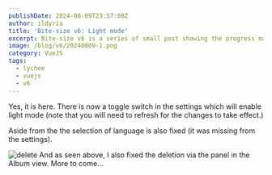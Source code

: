 ```yaml
---
publishDate: 2024-08-09T23:57:00Z
author: ildyria
title: 'Bite-size v6: Light mode'
excerpt: Bite-size v6 is a series of small post showing the progress made on the development of the future version of Lychee.
image: /blog/v6/20240809-1.png
category: VueJS
tags:
  - lychee
  - vuejs
  - v6
---
```

Yes, it is here. There is now a toggle switch in the settings which will enable light mode (note that you will need to refresh for the changes to take effect.)

Aside from the the selection of language is also fixed (it was missing from the settings).

![delete](/blog/v6/20240809-2.png)
And as seen above, I also fixed the deletion via the panel in the Album view. More to come...